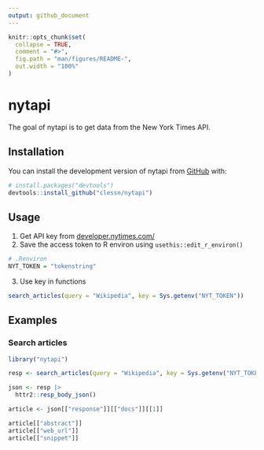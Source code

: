 ```yaml
---
output: github_document
---
```


<!-- README.md is generated from README.Rmd. Please edit that file -->

```r
knitr::opts_chunk$set(
  collapse = TRUE,
  comment = "#>",
  fig.path = "man/figures/README-",
  out.width = "100%"
)
```

# nytapi

<!-- badges: start -->
<!-- badges: end -->

The goal of nytapi is to get data from the New York Times API.

## Installation

You can install the development version of nytapi from [GitHub](https://github.com/) with:

``` r
# install.packages("devtools")
devtools::install_github("clessn/nytapi")
```

## Usage

1. Get API key from [developer.nytimes.com/](https://developer.nytimes.com/)
2. Save the access token to R environ using `usethis::edit_r_environ()`

```r
# .Renviron
NYT_TOKEN = "tokenstring"
```

3. Use key in functions

```r
search_articles(query = "Wikipedia", key = Sys.getenv("NYT_TOKEN"))
```

## Examples

### Search articles

```r
library("nytapi")

resp <- search_articles(query = "Wikipedia", key = Sys.getenv("NYT_TOKEN"))

json <- resp |>
  httr2::resp_body_json()

article <- json[["response"]][["docs"]][[1]]

article[["abstract"]]
article[["web_url"]]
article[["snippet"]]
```
